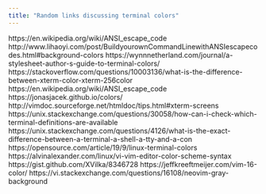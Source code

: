```yaml
---
title: "Random links discussing terminal colors"
---
```


https://en.wikipedia.org/wiki/ANSI_escape_code
http://www.lihaoyi.com/post/BuildyourownCommandLinewithANSIescapecodes.html#background-colors
https://wynnnetherland.com/journal/a-stylesheet-author-s-guide-to-terminal-colors/
https://stackoverflow.com/questions/10003136/what-is-the-difference-between-xterm-color-xterm-256color
https://en.wikipedia.org/wiki/ANSI_escape_code
https://jonasjacek.github.io/colors/
http://vimdoc.sourceforge.net/htmldoc/tips.html#xterm-screens
https://unix.stackexchange.com/questions/30058/how-can-i-check-which-terminal-definitions-are-available
https://unix.stackexchange.com/questions/4126/what-is-the-exact-difference-between-a-terminal-a-shell-a-tty-and-a-con
https://opensource.com/article/19/9/linux-terminal-colors
https://alvinalexander.com/linux/vi-vim-editor-color-scheme-syntax
https://gist.github.com/XVilka/8346728
https://jeffkreeftmeijer.com/vim-16-color/
https://vi.stackexchange.com/questions/16108/neovim-gray-background
